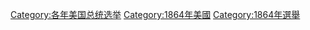 {{catmore}}

[[Category:各年美国总统选举|Category:各年美国总统选举]]
[[Category:1864年美國|Category:1864年美國]]
[[Category:1864年選舉|Category:1864年選舉]]